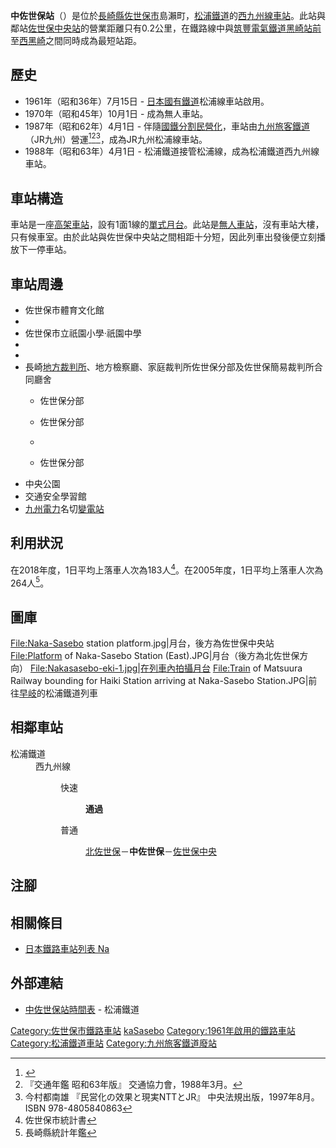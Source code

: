 {{NoteTA|G1=Transport
|T=zh-hans:中佐世保站;zh-hk:中佐世保站;zh-tw:中佐世保車站;
|1=zh-hans:中佐世保站;zh-hk:中佐世保站;zh-tw:中佐世保車站;
}}
{{Infobox station
|公司色 = orange
|站名 = 中佐世保
|圖片 =Naka-Sasebo station entrance.jpg
|圖片說明 = 車站入口
|日文原名 = 中佐世保
|平假名 = なかさせぼ
|羅馬拼音 = Naka-Sasebo
|副站名 = 
|電報略號 = ナセ
|所在地 = {{JPN}}[[長崎縣|長崎縣]][[佐世保市|佐世保市]]島瀨町
|座標 = {{coord|33|10|19.86|N|129|43|20.54|E|type:railwaystation_region:JP-24|display=inline,title}}
|車站構造 = [[高架車站|高架車站]]
|月台配置 = 1面1線
|啟用年月日 = 1961年（昭和36年）7月15日
|廢站年月日 = 
|乘客人數 = 
|上下車人次 = 183
|統計年度 = 2018
|轉車 = 
|全寬備註 = 
|adjacent = {{Adjacent stations|system=松浦鐵道|line=西九州線|left=北佐世保|right=佐世保中央|note-left=2.0km|note-mid=距離[[有田站|有田]]92.6km|note-right=0.2km}}
}}
'''中佐世保站'''（{{jpn|j=中佐世保駅|hg=なかさせぼえき|rm=Naka-Sasebo eki|f=y}}）是位於[[長崎縣|長崎縣]][[佐世保市|佐世保市]]島瀨町，[[松浦鐵道|松浦鐵道]]的[[西九州線|西九州線]][[鐵路車站|車站]]。此站與鄰站[[佐世保中央站|佐世保中央站]]的營業距離只有0.2公里，在鐵路線中與[[筑豐電氣鐵道|筑豐電氣鐵道]][[黑崎站|黑崎站前]]至[[西黑崎站|西黑崎]]之間同時成為最短站距。

== 歷史 == 
*1961年（昭和36年）7月15日  - [[日本國有鐵道|日本國有鐵道]]松浦線車站啟用。
*1970年（昭和45年）10月1日 - 成為無人車站。
* 1987年（昭和62年）4月1日 - 伴隨[[國鐵分割民營化|國鐵分割民營化]]，車站由[[九州旅客鐵道|九州旅客鐵道]]（JR九州）營運<ref>{{Cite book |  editor=九州鉄道百年祭実行委員会・百年史編纂部会 | title=九州の鉄道100年記念誌 鉄輪の轟き | edition=初版 | year=1988 | publisher=九州旅客鉄道 | language=ja |page=181 }}</ref><ref name="trafic-yearbook-1988">『交通年鑑 昭和63年版』 交通協力會，1988年3月。</ref><ref name="privatization-ntt-jr-1997-8">今村都南雄 『民営化の效果と現実NTTとJR』 中央法規出版，1997年8月。ISBN 978-4805840863</ref>，成為JR九州松浦線車站。
* 1988年（昭和63年）4月1日 - 松浦鐵道接管松浦線，成為松浦鐵道西九州線車站。

==車站構造==
車站是一座[[高架車站|高架車站]]，設有1面1線的[[單式月台|單式月台]]。此站是[[無人車站|無人車站]]，沒有車站大樓，只有候車室。由於此站與佐世保中央站之間相距十分短，因此列車出發後便立刻播放下一停車站。

== 車站周邊 ==
* 佐世保市體育文化館
* {{Translink|ja|佐世保市立図書館|佐世保市立圖書館}}
* 佐世保市立祇園小學·祇園中學
* {{Translink|ja|佐世保市博物館島瀬美術センター|佐世保市博物館島瀨美術中心}}
* {{Translink|ja|佐世保郵便局|佐世保郵局}}
* 長崎[[地方裁判所_(日本)|地方裁判所]]、地方檢察廳、家庭裁判所佐世保分部及佐世保簡易裁判所合同廳舍
** {{Translink|ja|長崎地方裁判所}}佐世保分部
** {{Translink|ja|長崎家庭裁判所}}佐世保分部
** {{Translink|ja|佐世保簡易裁判所}}
** {{Translink|ja|長崎地方検察庁|長崎地方檢察廳}}佐世保分部
* 中央公園
* 交通安全學習館
* [[九州電力|九州電力]]名切[[變電站|變電站]]
== 利用狀況==
在2018年度，1日平均上落車人次為183人<ref>佐世保市統計書</ref>。在2005年度，1日平均上落車人次為264人<ref>長崎縣統計年鑑</ref>。

==圖庫==
<gallery>
File:Naka-Sasebo station platform.jpg|月台，後方為佐世保中央站 
File:Platform of Naka-Sasebo Station (East).JPG|月台（後方為北佐世保方向）
File:Nakasasebo-eki-1.jpg|在列車內拍攝月台
File:Train of Matsuura Railway bounding for Haiki Station arriving at Naka-Sasebo Station.JPG|前往[[早岐站|早岐]]的松浦鐵道列車
</gallery>
== 相鄰車站 ==
; 松浦鐵道
: 西九州線
::快速
::: '''通過'''
::普通
::: [[北佐世保站|北佐世保]]－'''中佐世保'''－[[佐世保中央站|佐世保中央]]
== 注腳 ==
{{Reflist}}
== 相關條目 ==
* [[日本鐵路車站列表_Na|日本鐵路車站列表 Na]]
== 外部連結 ==
* [http://matutetu.com/publics/index/661/ 中佐世保站時間表] {{Wayback|url=http://matutetu.com/publics/index/661/ |date=20190306044058 }}{{ja icon}} - 松浦鐵道
{{西九州線}}
{{DEFAULTSORT:Naka-Sasebo}}
[[Category:佐世保市鐵路車站|Category:佐世保市鐵路車站]]
[[Category:日本鐵路車站_Na|kaSasebo]]
[[Category:1961年啟用的鐵路車站|Category:1961年啟用的鐵路車站]]
[[Category:松浦鐵道車站|Category:松浦鐵道車站]]
[[Category:九州旅客鐵道廢站|Category:九州旅客鐵道廢站]]